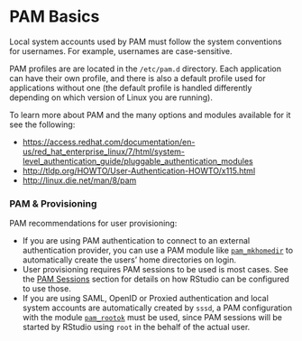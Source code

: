 # PAM Basics

Local system accounts used by PAM must follow the system conventions for usernames. For example, usernames are case-sensitive.

PAM profiles are are located in the `/etc/pam.d` directory. Each application can have their own profile, and there is also a default profile used for applications without one (the default profile is handled differently depending on which version of Linux you are running).

To learn more about PAM and the many options and modules available for it see the following:

- [https://access.redhat.com/documentation/en-us/red_hat_enterprise_linux/7/html/system-level_authentication_guide/pluggable_authentication_modules](https://access.redhat.com/documentation/en-us/red_hat_enterprise_linux/7/html/system-level_authentication_guide/pluggable_authentication_modules)
- [http://tldp.org/HOWTO/User-Authentication-HOWTO/x115.html](http://tldp.org/HOWTO/User-Authentication-HOWTO/x115.html)
- [http://linux.die.net/man/8/pam](http://linux.die.net/man/8/pam)

### PAM & Provisioning

PAM recommendations for user provisioning:

- If you are using PAM authentication to connect to an external authentication provider, you can use a PAM module like [`pam_mkhomedir`](https://linux.die.net/man/8/pam_mkhomedir) to automatically create the users' home directories on login.
- User provisioning requires PAM sessions to be used is most cases. See the [PAM Sessions](../r_sessions/pam_sessions.qmd) section for details on how RStudio can be configured to use those.
- If you are using SAML, OpenID or Proxied authentication and local system accounts are automatically created by `sssd`, a PAM configuration with the module [`pam_rootok`](https://linux.die.net/man/8/pam_rootok) must be used, since PAM sessions will be started by RStudio using `root` in the behalf of the actual user.

